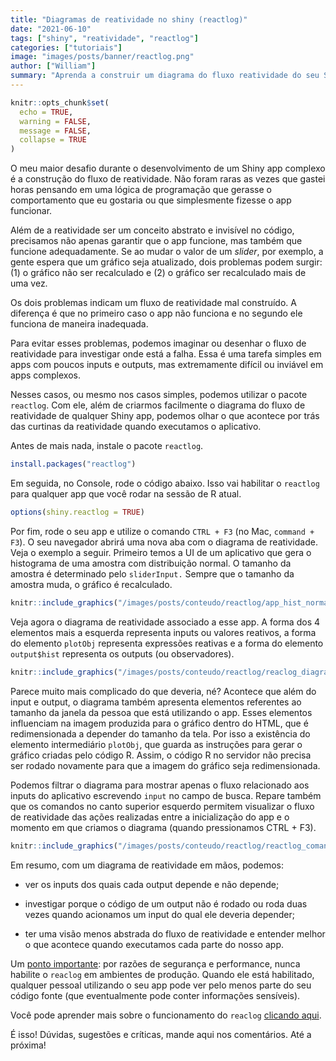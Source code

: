```yaml
---
title: "Diagramas de reatividade no shiny (reactlog)"
date: "2021-06-10"
tags: ["shiny", "reatividade", "reactlog"]
categories: ["tutoriais"]
image: "images/posts/banner/reactlog.png"
author: ["William"]
summary: "Aprenda a construir um diagrama do fluxo reatividade do seu Shiny app." 
---
```


```r
knitr::opts_chunk$set(
  echo = TRUE,
  warning = FALSE, 
  message = FALSE, 
  collapse = TRUE
)
```

O meu maior desafio durante o desenvolvimento de um Shiny app complexo é a construção do fluxo de reatividade. Não foram raras as vezes que gastei horas pensando em uma lógica de programação que gerasse o comportamento que eu gostaria ou que simplesmente fizesse o app funcionar. 

Além de a reatividade ser um conceito abstrato e invisível no código, precisamos não apenas garantir que o app funcione, mas também que funcione adequadamente. Se ao mudar o valor de um *slider*, por exemplo, a gente espera que um gráfico seja atualizado, dois problemas podem surgir: (1) o gráfico não ser recalculado e (2) o gráfico ser recalculado mais de uma vez.

Os dois problemas indicam um fluxo de reatividade mal construído. A diferença é que no primeiro caso o app não funciona e no segundo ele funciona de maneira inadequada.

Para evitar esses problemas, podemos imaginar ou desenhar o fluxo de reatividade para investigar onde está a falha. Essa é uma tarefa simples em apps com poucos inputs e outputs, mas extremamente difícil ou inviável em apps complexos.

Nesses casos, ou mesmo nos casos simples, podemos utilizar o pacote `reactlog`. Com ele, além de criarmos facilmente o diagrama do fluxo de reatividade de qualquer Shiny app, podemos olhar o que acontece por trás das curtinas da reatividade quando executamos o aplicativo.

Antes de mais nada, instale o pacote `reactlog`.

```r
install.packages("reactlog")
```

Em seguida, no Console, rode o código abaixo. Isso vai habilitar o `reactlog` para qualquer app que você rodar na sessão de R atual.

```r
options(shiny.reactlog = TRUE) 
```

Por fim, rode o seu app e utilize o comando `CTRL + F3` (no Mac, `command + F3`). O seu navegador abrirá uma nova aba com o diagrama de reatividade. Veja o exemplo a seguir. Primeiro temos a UI de um aplicativo que gera o histograma de uma amostra com distribuição normal. O tamanho da amostra é determinado pelo `sliderInput.` Sempre que o tamanho da amostra muda, o gráfico é recalculado.


```r
knitr::include_graphics("/images/posts/conteudo/reactlog/app_hist_normal.png")
```

Veja agora o diagrama de reatividade associado a esse app. A forma dos 4 elementos mais a esquerda representa inputs ou valores reativos, a forma do elemento `plotObj` representa expressões reativas e a forma do elemento `output$hist` representa os outputs (ou observadores).

```r
knitr::include_graphics("/images/posts/conteudo/reactlog/reaclog_diagrama_completo.png")
```

Parece muito mais complicado do que deveria, né? Acontece que além do input e output, o diagrama também apresenta elementos referentes ao tamanho da janela da pessoa que está utilizando o app. Esses elementos influenciam na imagem produzida para o gráfico dentro do HTML, que é redimensionada a depender do tamanho da tela. Por isso a existência do elemento intermediário `plotObj`, que guarda as instruções para gerar o gráfico criadas pelo código R. Assim, o código R no servidor não precisa ser rodado novamente para que a imagem do gráfico seja redimensionada.

Podemos filtrar o diagrama para mostrar apenas o fluxo relacionado aos inputs do aplicativo escrevendo `input` no campo de busca. Repare também que os comandos no canto superior esquerdo permitem visualizar o fluxo de reatividade das ações realizadas entre a inicialização do app e o momento em que criamos o diagrama (quando pressionamos CTRL + F3).

```r
knitr::include_graphics("/images/posts/conteudo/reactlog/reactlog_comandos.png")
```

Em resumo, com um diagrama de reatividade em mãos, podemos:

- ver os inputs dos quais cada output depende e não depende;

- investigar porque o código de um output não é rodado ou roda duas vezes quando acionamos um input do qual ele deveria depender;

- ter uma visão menos abstrada do fluxo de reatividade e entender melhor o que acontece quando executamos cada parte do nosso app.

Um [ponto importante](https://shiny.rstudio.com/reference/shiny/0.14/showReactLog.html): por razões de segurança e performance, nunca habilite o `reaclog` em ambientes de produção. Quando ele está habilitado, qualquer pessoal utilizando o seu app pode ver pelo menos parte do seu código fonte (que eventualmente pode conter informações sensíveis).

Você pode aprender mais sobre o funcionamento do `reaclog` [clicando aqui](https://rstudio.github.io/reactlog/articles/reactlog.html).

É isso! Dúvidas, sugestões e críticas, mande aqui nos comentários. 
Até a próxima!
